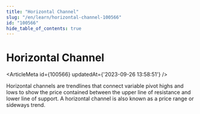 ```yaml
---
title: "Horizontal Channel"
slug: "/en/learn/horizontal-channel-100566"
id: "100566"
hide_table_of_contents: true
---
```



# Horizontal Channel

<ArticleMeta id={100566} updatedAt={'2023-09-26 13:58:51'} />
<div className='border-solid border-b border-t-0 my-4 border-[var(--ifm-color-gray-300)]' />

Horizontal channels are trendlines that connect variable pivot highs and lows to show the price contained between the upper line of resistance and lower line of support. A horizontal channel is also known as a price range or sideways trend.
